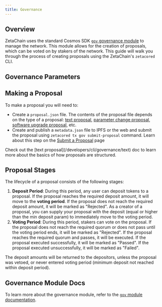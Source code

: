 ```yaml
---
title: Governance
---
```




## Overview

ZetaChain uses the standard Cosmos SDK [`gov` governance
module](https://docs.cosmos.network/v0.46/modules/gov/) to manage the network.
This module allows for the creation of proposals, which can be voted on by
stakers of the network. This guide will walk you through the process of creating
proposals using the ZetaChain's `zetacored` CLI.

## Governance Parameters

<GovParams />

## Making a Proposal

To make a proposal you will need to:

- Create a `proposal.json` file. The contents of the proposal file depends on
  the type of a proposal: [text proposal](/developers/cli/governance/text),
  [parameter change proposal](/developers/cli/governance/parameter), [software
  upgrade proposal](/developers/cli/governance/upgrade), etc.
- Create and publish a `metadata.json` file to IPFS or the web and submit the
  proposal using `zetacored tx gov submit-proposal` command. Learn about this
  step on the [Submit a Proposal](/developers/cli/governance/submit) page

<Alert variant="tip">
  Check out the [text proposal](/developers/cli/governance/text) doc to learn more about the basics of how proposals are
  structured.
</Alert>

## Proposal Stages

The lifecycle of a proposal consists of the following stages:

1. **Deposit Period**: During this period, any user can deposit tokens to a
   proposal. If the proposal reaches the required deposit amount, it will move
   to the **voting period**. If the proposal does not reach the required deposit
   amount, it will be marked as "Rejected". As a creator of a proposal, you can
   supply your proposal with the deposit (equal or higher than the min deposit
   param) to immediately move to the voting period.
2. **Voting Period**: During this period, stakers can vote on the proposal. If
   the proposal does not reach the required quorum or does not pass until the
   voting period ends, it will be marked as "Rejected". If the proposal reaches
   the required quorum and passes, it will be executed. If the proposal executed
   successfully, it will be marked as "Passed". If the proposal executed
   unsuccessfully, it will be marked as "Failed".

The deposit amounts will be returned to the depositors, unless the proposal was
vetoed, or never entered voting period (minimum deposit not reached within
deposit period).

## Governance Module Docs

To learn more about the governance module, refer to the [`gov` module
documentation](https://docs.cosmos.network/v0.46/modules/gov/).
